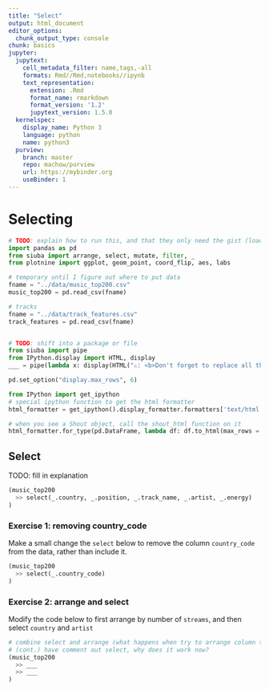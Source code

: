 ```yaml
---
title: "Select"
output: html_document
editor_options: 
  chunk_output_type: console
chunk: basics
jupyter:
  jupytext:
    cell_metadata_filter: name,tags,-all
    formats: Rmd//Rmd,notebooks//ipynb
    text_representation:
      extension: .Rmd
      format_name: rmarkdown
      format_version: '1.2'
      jupytext_version: 1.5.0
  kernelspec:
    display_name: Python 3
    language: python
    name: python3
  purview:
    branch: master
    repo: machow/purview
    url: https://mybinder.org
    useBinder: 1
---
```


# Selecting


```python
# TODO: explain how to run this, and that they only need the gist (loads tools)
import pandas as pd
from siuba import arrange, select, mutate, filter, _
from plotnine import ggplot, geom_point, coord_flip, aes, labs

# temporary until I figure out where to put data
fname = "../data/music_top200.csv"
music_top200 = pd.read_csv(fname)

# tracks
fname = "../data/track_features.csv"
track_features = pd.read_csv(fname)


# TODO: shift into a package or file
from siuba import pipe
from IPython.display import HTML, display
___ = pipe(lambda x: display(HTML("⚠️: <b>Don't forget to replace all the blanks!</b>")) and _)

pd.set_option("display.max_rows", 6)

from IPython import get_ipython
# special ipython function to get the html formatter
html_formatter = get_ipython().display_formatter.formatters['text/html']

# when you see a Shout object, call the shout_html function on it
html_formatter.for_type(pd.DataFrame, lambda df: df.to_html(max_rows = pd.get_option("display.max_rows")))
```

## Select

TODO: fill in explanation

```python
(music_top200
  >> select(_.country, _.position, _.track_name, _.artist, _.energy)
)
```

### Exercise 1: removing country_code 

Make a small change the `select` below to remove the column `country_code` from the data, rather than include it.

```python
(music_top200
  >> select(_.country_code)
)
```

### Exercise 2: arrange and select

Modify the code below to first arrange by number of `streams`, and then select `country` and `artist`

```python
# combine select and arrange (what happens when try to arrange column that's selected out);
# (cont.) have comment out select, why does it work now?
(music_top200
  >> ___
  >> ___
)
```
